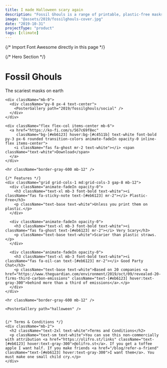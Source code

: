 ```yaml
---
title: I made Halloween scary again
description: "Fossil Ghouls is a range of printable, plastic-free masks for ages 3 and up."
image: "@assets/2019/fossilghouls-cover.jpg"
date: "2019-10-31"
projectType: "product"
tags: [climate]
---
```


{/* Import Font Awesome directly in this page */}
<link rel="stylesheet" href="https://cdnjs.cloudflare.com/ajax/libs/font-awesome/6.4.0/css/all.min.css" 
      integrity="sha512-iecdLmaskl7CVkqkXNQ/ZH/XLlvWZOJyj7Yy7tcenmpD1ypASozpmT/E0iPtmFIB46ZmdtAc9eNBvH0H/ZpiBw==" 
      crossorigin="anonymous" referrerpolicy="no-referrer" />

<div className="bg-[#141414] text-white min-h-screen font-sans">
  <div className="container mx-auto px-4 py-12">
    {/* Hero Section */}
    <div className="text-center mb-0">
      <h1 className="text-4xl md:text-6xl font-medium animate-fadeIn opacity-0 text-white">Fossil Ghouls</h1>
      <p className="text-xl md:text-3xl animate-fadeIn opacity-0 text-white">The scariest masks on earth</p>
    </div>

    <div className="mb-0">
      <div className="py-8 px-4 text-center">
        <PosterGallery path="2019/fossilghouls/social" />
      </div>
    </div>

    <div className="flex flex-col items-center mb-6">
      <a href="https://ko-fi.com/s/567c69f8ec" 
         className="bg-[#eb6123] hover:bg-[#c4511b] text-white font-bold py-3 px-6 rounded transition-colors animate-fadeIn opacity-0 inline-flex items-center">
        <i className="fas fa-ghost mr-2 text-white"></i> <span className="text-white">Download</span>
      </a>
    </div>

    <hr className="border-gray-600 mb-12" />

    {/* Features */}
    <div className="grid grid-cols-1 md:grid-cols-3 gap-8 mb-12">
      <div className="animate-fadeIn opacity-0">
        <h3 className="text-xl mb-3 font-bold text-white"><i className="fas fa-sticky-note text-[#eb6123] mr-2"></i> Plastic-Free</h3>
        <p className="text-base text-white">Unless you print them on plastic.</p>
      </div>

      <div className="animate-fadeIn opacity-0">
        <h3 className="text-xl mb-3 font-bold text-white"><i className="fas fa-ghost text-[#eb6123] mr-2"></i> Very Scary</h3>
        <p className="text-base text-white">Scarier than plastic straws.</p>
      </div>

      <div className="animate-fadeIn opacity-0">
        <h3 className="text-xl mb-3 font-bold text-white"><i className="fas fa-oil-can text-[#eb6123] mr-2"></i> Good Party Chat</h3>
        <p className="text-base text-white">Based on 20 companies <a href="https://www.theguardian.com/environment/2019/oct/09/revealed-20-firms-third-carbon-emissions" className="text-[#eb6123] hover:text-gray-300">behind more than a third of emissions</a>.</p>
      </div>
    </div>

    <hr className="border-gray-600 mb-12" />

    <PosterGallery path="halloween" />


    {/* Terms & Conditions */}
    <div className="mb-2">
      <h2 className="text-2xl text-white">Terms and Conditions</h2>
      <p className="text-sm text-white">You can use this non-commercially with attribution <a href="https://olifro.st/links" className="text-[#eb6123] hover:text-gray-300">@olifro.st</a>. If you get a toffee apple I want half. If you make friends <a href="/blog/refer-a-friend" className="text-[#eb6123] hover:text-gray-300">I want them</a>. You must make one small child cry.</p>
    </div>
  </div>
</div>

<style>
{`
@keyframes fadeIn {
  from { opacity: 0; }
  to { opacity: 1; }
}

.animate-fadeIn {
  animation: fadeIn 2s forwards;
  animation-delay: 0.5s;
}

body {
  background-color: #141414 !important;
}

/* Ensure all text is white */
h1, h2, h3, h4, h5, h6, p, li, a.bg-[#eb6123], a.bg-[#eb6123] *, .text-white {
  color: #FFFFFF !important;
}
svg {
  fill: #FFFFFF !important;
}

/* Orange color only for specific elements */
a:not(.bg-[#eb6123]), .text-[#eb6123] {
  color: #eb6123 !important;
}

a:not(.bg-[#eb6123]):hover {
  color: #8d8e93 !important;
}
footer a {
color: white;}
`}
</style>
